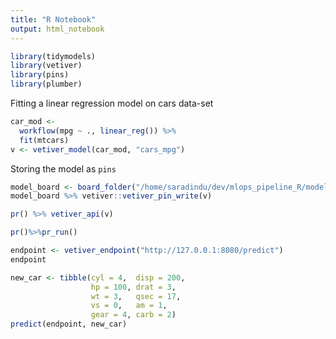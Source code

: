 ```yaml
---
title: "R Notebook"
output: html_notebook
---
```


```r
library(tidymodels)
library(vetiver)
library(pins)
library(plumber)
```

Fitting a linear regression model on cars data-set

```r
car_mod <-
  workflow(mpg ~ ., linear_reg()) %>%
  fit(mtcars)
v <- vetiver_model(car_mod, "cars_mpg")
```
Storing the model as `pins`
```r
model_board <- board_folder("/home/saradindu/dev/mlops_pipeline_R/models",versioned = TRUE)
model_board %>% vetiver::vetiver_pin_write(v)
```
```r
pr() %>% vetiver_api(v)
```
```r
pr()%>%pr_run()
```

```r
endpoint <- vetiver_endpoint("http://127.0.0.1:8080/predict")
endpoint
```
```r
new_car <- tibble(cyl = 4,  disp = 200, 
                  hp = 100, drat = 3,
                  wt = 3,   qsec = 17, 
                  vs = 0,   am = 1,
                  gear = 4, carb = 2)
predict(endpoint, new_car)
```
```r

```

